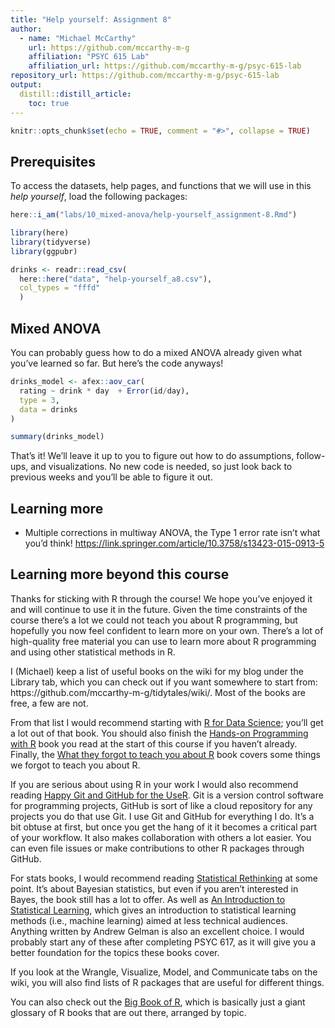 ```yaml
---
title: "Help yourself: Assignment 8"
author:
  - name: "Michael McCarthy"
    url: https://github.com/mccarthy-m-g
    affiliation: "PSYC 615 Lab"
    affiliation_url: https://github.com/mccarthy-m-g/psyc-615-lab
repository_url: https://github.com/mccarthy-m-g/psyc-615-lab
output:
  distill::distill_article:
    toc: true
---
```


```r
knitr::opts_chunk$set(echo = TRUE, comment = "#>", collapse = TRUE)
```

## Prerequisites

To access the datasets, help pages, and functions that we will use in this *help yourself*, load the following packages:

```r
here::i_am("labs/10_mixed-anova/help-yourself_assignment-8.Rmd")

library(here)
library(tidyverse)
library(ggpubr)

```

```r
drinks <- readr::read_csv(
  here::here("data", "help-yourself_a8.csv"),
  col_types = "fffd"
  )
```

## Mixed ANOVA

You can probably guess how to do a mixed ANOVA already given what you've learned so far. But here's the code anyways!

```r
drinks_model <- afex::aov_car(
  rating ~ drink * day  + Error(id/day),
  type = 3,
  data = drinks
)

summary(drinks_model)
```

That's it! We'll leave it up to you to figure out how to do assumptions, follow-ups, and visualizations. No new code is needed, so just look back to previous weeks and you'll be able to figure it out.

## Learning more

- Multiple corrections in multiway ANOVA, the Type 1 error rate isn't what you'd think! <https://link.springer.com/article/10.3758/s13423-015-0913-5>

## Learning more beyond this course

Thanks for sticking with R through the course! We hope you've enjoyed it and will continue to use it in the future. Given the time constraints of the course there's a lot we could not teach you about R programming, but hopefully you now feel confident to learn more on your own. There's a lot of high-quality free material you can use to learn more about R programming and using other statistical methods in R.

I (Michael) keep a list of useful books on the wiki for my blog under the Library tab, which you can check out if you want somewhere to start from: https://github.com/mccarthy-m-g/tidytales/wiki/. Most of the books are free, a few are not.

From that list I would recommend starting with [R for Data Science](https://r4ds.had.co.nz); you'll get a lot out of that book. You should also finish the [Hands-on Programming with R](https://rstudio-education.github.io/hopr/) book you read at the start of this course if you haven't already. Finally, the [What they forgot to teach you about R](https://rstats.wtf) book covers some things we forgot to teach you about R.

If you are serious about using R in your work I would also recommend reading [Happy Git and GitHub for the UseR](https://happygitwithr.com). Git is a version control software for programming projects, GitHub is sort of like a cloud repository for any projects you do that use Git. I use Git and GitHub for everything I do. It's a bit obtuse at first, but once you get the hang of it it becomes a critical part of your workflow. It also makes collaboration with others a lot easier. You can even file issues or make contributions to other R packages through GitHub.

For stats books, I would recommend reading [Statistical Rethinking](https://xcelab.net/rm/statistical-rethinking/) at some point. It's about Bayesian statistics, but even if you aren't interested in Bayes, the book still has a lot to offer. As well as [An Introduction to Statistical Learning](https://www.statlearning.com), which gives an introduction to statistical learning methods (i.e., machine learning) aimed at less technical audiences. Anything written by Andrew Gelman is also an excellent choice. I would probably start any of these after completing PSYC 617, as it will give you a better foundation for the topics these books cover.

If you look at the Wrangle, Visualize, Model, and Communicate tabs on the wiki, you will also find lists of R packages that are useful for different things.

You can also check out the [Big Book of R](https://www.bigbookofr.com), which is basically just a giant glossary of R books that are out there, arranged by topic.
